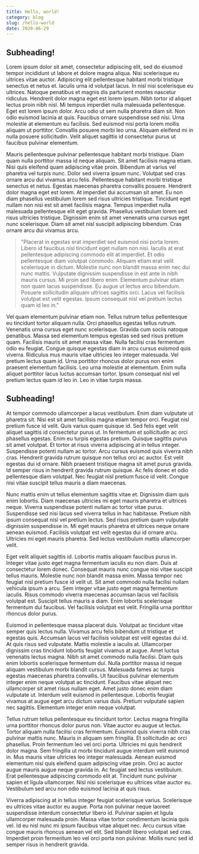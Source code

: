 ```yaml
---
title: Hello, world!
category: blog
slug: /hello-world
date: 2020-06-29
---
```


## Subheading!

Lorem ipsum dolor sit amet, consectetur adipiscing elit, sed do eiusmod tempor incididunt ut labore et dolore magna aliqua. Nisi scelerisque eu ultrices vitae auctor. Adipiscing elit pellentesque habitant morbi tristique senectus et netus et. Iaculis urna id volutpat lacus. In nisl nisi scelerisque eu ultrices. Natoque penatibus et magnis dis parturient montes nascetur ridiculus. Hendrerit dolor magna eget est lorem ipsum. Nibh tortor id aliquet lectus proin nibh nisl. Mi tempus imperdiet nulla malesuada pellentesque. Eget est lorem ipsum dolor. Arcu odio ut sem nulla pharetra diam sit. Non odio euismod lacinia at quis. Faucibus ornare suspendisse sed nisi. Urna molestie at elementum eu facilisis. Sed euismod nisi porta lorem mollis aliquam ut porttitor. Convallis posuere morbi leo urna. Aliquam eleifend mi in nulla posuere sollicitudin. Velit aliquet sagittis id consectetur purus ut faucibus pulvinar elementum.

Mauris pellentesque pulvinar pellentesque habitant morbi tristique. Diam quam nulla porttitor massa id neque aliquam. Sit amet facilisis magna etiam. Nisi quis eleifend quam adipiscing vitae proin. Bibendum at varius vel pharetra vel turpis nunc. Dolor sed viverra ipsum nunc. Volutpat sed cras ornare arcu dui vivamus arcu felis. Pellentesque habitant morbi tristique senectus et netus. Egestas maecenas pharetra convallis posuere. Hendrerit dolor magna eget est lorem. At imperdiet dui accumsan sit amet. Eu non diam phasellus vestibulum lorem sed risus ultricies tristique. Tincidunt eget nullam non nisi est sit amet facilisis magna. Tempus imperdiet nulla malesuada pellentesque elit eget gravida. Phasellus vestibulum lorem sed risus ultricies tristique. Dignissim enim sit amet venenatis urna cursus eget nunc scelerisque. Diam sit amet nisl suscipit adipiscing bibendum. Cras ornare arcu dui vivamus arcu.

> "Placerat in egestas erat imperdiet sed euismod nisi porta lorem. Libero id faucibus nisl tincidunt eget nullam non nisi. Iaculis at erat pellentesque adipiscing commodo elit at imperdiet. Et odio pellentesque diam volutpat commodo. Aliquam etiam erat velit scelerisque in dictum. Molestie nunc non blandit massa enim nec dui nunc mattis. Vulputate dignissim suspendisse in est ante in nibh mauris cursus. Mi proin sed libero enim. Elementum pulvinar etiam non quam lacus suspendisse. Eu augue ut lectus arcu bibendum. Posuere sollicitudin aliquam ultrices sagittis orci. Lacus vel facilisis volutpat est velit egestas. Ipsum consequat nisl vel pretium lectus quam id leo in."

Vel quam elementum pulvinar etiam non. Tellus rutrum tellus pellentesque eu tincidunt tortor aliquam nulla. Orci phasellus egestas tellus rutrum. Venenatis urna cursus eget nunc scelerisque. Gravida cum sociis natoque penatibus. Massa sed elementum tempus egestas sed sed risus pretium quam. Facilisis mauris sit amet massa vitae. Nulla facilisi cras fermentum odio eu feugiat. Congue quisque egestas diam in arcu cursus euismod quis viverra. Ridiculus mus mauris vitae ultricies leo integer malesuada. Vel pretium lectus quam id. Urna porttitor rhoncus dolor purus non enim praesent elementum facilisis. Leo urna molestie at elementum. Enim nulla aliquet porttitor lacus luctus accumsan tortor. Ipsum consequat nisl vel pretium lectus quam id leo in. Leo in vitae turpis massa.
## Subheading!
At tempor commodo ullamcorper a lacus vestibulum. Enim diam vulputate ut pharetra sit. Nisi est sit amet facilisis magna etiam tempor orci. Feugiat nisl pretium fusce id velit. Quis varius quam quisque id. Sed felis eget velit aliquet sagittis id consectetur purus ut. In fermentum et sollicitudin ac orci phasellus egestas. Enim eu turpis egestas pretium. Quisque sagittis purus sit amet volutpat. Et tortor at risus viverra adipiscing at in tellus integer. Suspendisse potenti nullam ac tortor. Arcu cursus euismod quis viverra nibh cras. Hendrerit gravida rutrum quisque non tellus orci ac auctor. Est velit egestas dui id ornare. Nibh praesent tristique magna sit amet purus gravida. Id semper risus in hendrerit gravida rutrum quisque. Ac felis donec et odio pellentesque diam volutpat. Nec feugiat nisl pretium fusce id velit. Congue nisi vitae suscipit tellus mauris a diam maecenas.

Nunc mattis enim ut tellus elementum sagittis vitae et. Dignissim diam quis enim lobortis. Diam maecenas ultricies mi eget mauris pharetra et ultrices neque. Viverra suspendisse potenti nullam ac tortor vitae purus. Suspendisse sed nisi lacus sed viverra tellus in hac habitasse. Pretium nibh ipsum consequat nisl vel pretium lectus. Sed risus pretium quam vulputate dignissim suspendisse in. Mi eget mauris pharetra et ultrices neque ornare aenean euismod. Facilisis volutpat est velit egestas dui id ornare arcu. Ultricies mi eget mauris pharetra. Sed lectus vestibulum mattis ullamcorper velit.

Eget velit aliquet sagittis id. Lobortis mattis aliquam faucibus purus in. Integer vitae justo eget magna fermentum iaculis eu non diam. Duis at consectetur lorem donec. Consequat mauris nunc congue nisi vitae suscipit tellus mauris. Molestie nunc non blandit massa enim. Massa tempor nec feugiat nisl pretium fusce id velit ut. Sit amet commodo nulla facilisi nullam vehicula ipsum a arcu. Sem integer vitae justo eget magna fermentum iaculis. Risus commodo viverra maecenas accumsan lacus vel facilisis volutpat est. Suscipit tellus mauris a diam. Enim lobortis scelerisque fermentum dui faucibus. Vel facilisis volutpat est velit. Fringilla urna porttitor rhoncus dolor purus.

Euismod in pellentesque massa placerat duis. Volutpat ac tincidunt vitae semper quis lectus nulla. Vivamus arcu felis bibendum ut tristique et egestas quis. Accumsan lacus vel facilisis volutpat est velit egestas dui id. At quis risus sed vulputate. Mattis molestie a iaculis at. Ullamcorper dignissim cras tincidunt lobortis feugiat vivamus at augue. Amet luctus venenatis lectus magna. Nibh sit amet commodo nulla facilisi. Diam quis enim lobortis scelerisque fermentum dui. Nulla porttitor massa id neque aliquam vestibulum morbi blandit cursus. Malesuada fames ac turpis egestas maecenas pharetra convallis. Ut faucibus pulvinar elementum integer enim neque volutpat ac tincidunt. Faucibus vitae aliquet nec ullamcorper sit amet risus nullam eget. Amet justo donec enim diam vulputate ut. Interdum velit euismod in pellentesque. Lobortis feugiat vivamus at augue eget arcu dictum varius duis. Pretium vulputate sapien nec sagittis. Elementum integer enim neque volutpat.

Tellus rutrum tellus pellentesque eu tincidunt tortor. Lectus magna fringilla urna porttitor rhoncus dolor purus non. Vitae auctor eu augue ut lectus. Tortor aliquam nulla facilisi cras fermentum. Euismod quis viverra nibh cras pulvinar mattis nunc. Mauris in aliquam sem fringilla. Et sollicitudin ac orci phasellus. Proin fermentum leo vel orci porta. Ultricies mi quis hendrerit dolor magna. Sem fringilla ut morbi tincidunt augue interdum velit euismod in. Mus mauris vitae ultricies leo integer malesuada. Aenean euismod elementum nisi quis eleifend quam adipiscing vitae proin. Orci ac auctor augue mauris augue neque gravida in. Ac feugiat sed lectus vestibulum. Erat pellentesque adipiscing commodo elit at. Tincidunt nunc pulvinar sapien et ligula ullamcorper. Nisl nisi scelerisque eu ultrices vitae auctor eu. Vestibulum sed arcu non odio euismod lacinia at quis risus.

Viverra adipiscing at in tellus integer feugiat scelerisque varius. Scelerisque eu ultrices vitae auctor eu augue. Porta non pulvinar neque laoreet suspendisse interdum consectetur libero id. Pulvinar sapien et ligula ullamcorper malesuada proin. Massa vitae tortor condimentum lacinia quis vel. Id eu nisl nunc mi ipsum faucibus vitae aliquet nec. Arcu cursus vitae congue mauris rhoncus aenean vel elit. Sed blandit libero volutpat sed cras. Imperdiet proin fermentum leo vel orci porta non pulvinar. Mollis nunc sed id semper risus in hendrerit gravida.
